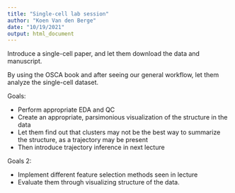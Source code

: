 ```yaml
---
title: "Single-cell lab session"
author: "Koen Van den Berge"
date: "10/19/2021"
output: html_document
---
```


Introduce a single-cell paper, and let them download the data and manuscript.

By using the OSCA book and after seeing our general workflow, let them analyze the single-cell dataset.

Goals:

 - Perform appropriate EDA and QC
 - Create an appropriate, parsimonious visualization of the structure in the data
 - Let them find out that clusters may not be the best way to summarize the structure, as a trajectory may be present
 - Then introduce trajectory inference in next lecture
 
Goals 2:

 - Implement different feature selection methods seen in lecture
 - Evaluate them through visualizing structure of the data.